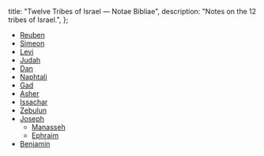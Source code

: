   title: "Twelve Tribes of Israel — Notae Bibliae",
  description: "Notes on the 12 tribes of Israel.",
};

<Initial text="Twelve Tribes of Israel"/>

- [Reuben](/people/twelve-tribes-of-israel/reuben)
- [Simeon](/people/twelve-tribes-of-israel/simeon)
- [Levi](/people/twelve-tribes-of-israel/levi)
- [Judah](/people/twelve-tribes-of-israel/judah)
- [Dan](/people/twelve-tribes-of-israel/dan)
- [Naphtali](/people/twelve-tribes-of-israel/naphtali)
- [Gad](/people/twelve-tribes-of-israel/gad)
- [Asher](/people/twelve-tribes-of-israel/asher)
- [Issachar](/people/twelve-tribes-of-israel/issachar)
- [Zebulun](/people/twelve-tribes-of-israel/zebulun)
- [Joseph](/people/twelve-tribes-of-israel/joseph)
  - [Manasseh](/people/twelve-tribes-of-israel/manasseh)
  - [Ephraim](/people/twelve-tribes-of-israel/ephraim)
- [Benjamin](/people/twelve-tribes-of-israel/benjamin)
